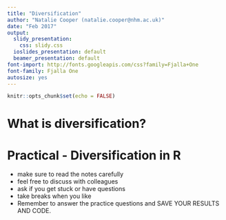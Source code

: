 ```yaml
---
title: "Diversification"
author: "Natalie Cooper (natalie.cooper@nhm.ac.uk)"
date: "Feb 2017"
output:
  slidy_presentation:
    css: slidy.css
  ioslides_presentation: default
  beamer_presentation: default
font-import: http://fonts.googleapis.com/css?family=Fjalla+One
font-family: Fjalla One
autosize: yes
---
```


```r
knitr::opts_chunk$set(echo = FALSE)
```

# What is diversification?

# Practical - Diversification in R

- make sure to read the notes carefully
- feel free to discuss with colleagues
- ask if you get stuck or have questions
- take breaks when you like
- Remember to answer the practice questions and SAVE YOUR RESULTS AND CODE.
